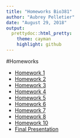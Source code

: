 ```yaml
---
title: "Homeworks Bio381"
author: "Aubrey Pelletier"
date: "August 29, 2018"
output:
  prettydoc::html_pretty:
    theme: cayman
    highlight: github
---
```


#Homeworks

* [Homework 1](Homework_1.html)
* [Homework 2](Homework_2.html)
* [Homework 3](Homework_3.pdf)
* [Homework 4](Homework_4.html)
* [Homework 5](Homework_5.html)
* [Homework 6](Homework_6.html)
* [Homework 7](Homework_7.html)
* [Homework 8](Homework_8.html)
* [Homework 10](Homework_10.html)
* [Final Presentation](plotly_presentation.html)